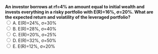 ::: {.question-block}
<form onsubmit="event.preventDefault(); checkAnswer('module3_mcq_q88')" data-correct-answer="B">
<strong style="display: block;">
An investor borrows at rf=4% an amount equal to initial wealth and invests everything in a risky portfolio with E(R)=16%, σ=20%. 
What are the expected return and volatility of the leveraged portfolio?
</strong>
<label><input type="radio" name="module3_mcq_q88" value="A"> A. E(R)=24%, σ=30%</label><br>
<label><input type="radio" name="module3_mcq_q88" value="B"> B. E(R)=28%, σ=40%</label><br>
<label><input type="radio" name="module3_mcq_q88" value="C"> C. E(R)=20%, σ=25%</label><br>
<label><input type="radio" name="module3_mcq_q88" value="D"> D. E(R)=32%, σ=50%</label><br>
<label><input type="radio" name="module3_mcq_q88" value="E"> E. E(R)=12%, σ=20%</label><br>
</form>
<div id="feedback-module3_mcq_q88" class="feedback" data-status="" style="display:none;">
✅ Correct: B. Doubling exposure ⇒ E(R)=2×16%−4%=28%; σ=2×20%=40%.
</div>
:::
